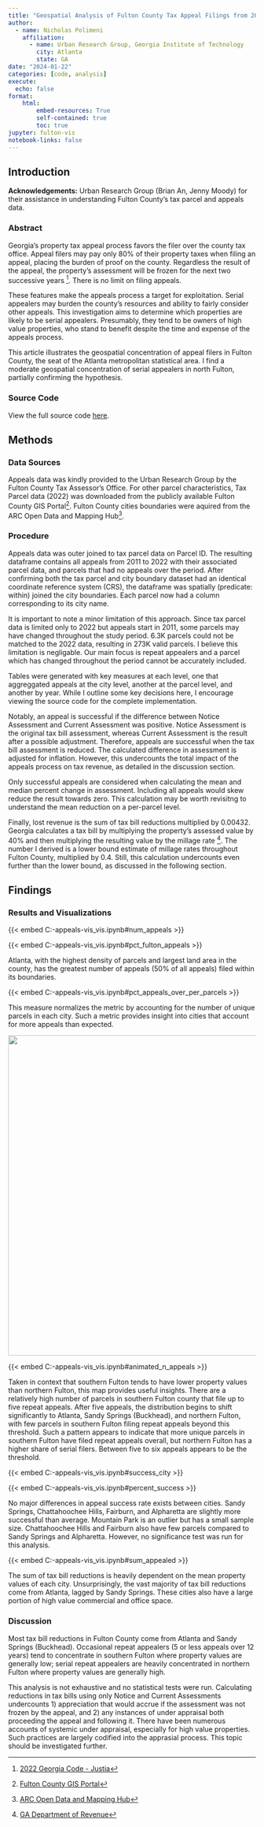 ```yaml
---
title: "Geospatial Analysis of Fulton County Tax Appeal Filings from 2011 to 2022"
author:
  - name: Nicholas Polimeni
    affiliation: 
      - name: Urban Research Group, Georgia Institute of Technology
        city: Atlanta
        state: GA
date: "2024-01-22"
categories: [code, analysis]
execute:
  echo: false
format:
    html:
        embed-resources: True
        self-contained: true
        toc: true
jupyter: fulton-vis
notebook-links: false
---
```


## Introduction

**Acknowledgements:** Urban Research Group (Brian An, Jenny Moody) for their assistance in understanding Fulton County's tax parcel and appeals data.

### Abstract
Georgia's property tax appeal process favors the filer over the county tax office. Appeal filers may pay only 80% of their property taxes when filing an appeal, placing the burden of proof on the county. Regardless the result of the appeal, the property's assessment will be frozen for the next two successive years [^1]. There is no limit on filing appeals.

These features make the appeals process a target for exploitation. Serial appealers may burden the county's resources and ability to fairly consider other appeals. This investigation aims to determine which properties are likely to be serial appealers. Presumably, they tend to be owners of high value properties, who stand to benefit despite the time and expense of the appeals process.

This article illustrates the geospatial concentration of appeal filers in Fulton County, the seat of the Atlanta metropolitan statistical area. I find a moderate geospatial concentration of serial appealers in north Fulton, partially confirming the hypothesis.

### Source Code
View the full source code [here](https://github.com/Nicholas-Polimeni/fulton-appeals-vis).

## Methods

### Data Sources
Appeals data was kindly provided to the Urban Research Group by the Fulton County Tax Assessor's Office. For other parcel characteristics, Tax Parcel data (2022) was downloaded from the publicly available Fulton County GIS Portal[^2]. Fulton County cities boundaries were aquired from the ARC Open Data and Mapping Hub[^3].

### Procedure
Appeals data was outer joined to tax parcel data on Parcel ID. The resulting dataframe contains all appeals from 2011 to 2022 with their associated parcel data, and parcels that had no appeals over the period. After confirming both the tax parcel and city boundary dataset had an identical coordinate reference system (CRS), the dataframe was spatially (predicate: within) joined the city boundaries. Each parcel now had a column corresponding to its city name.

::: {.callout-note}
It is important to note a minor limitation of this approach. Since tax parcel data is limited only to 2022 but appeals start in 2011, some parcels may have changed throughout the study period. 6.3K parcels could not be matched to the 2022 data, resulting in 273K valid parcels. I believe this limitation is negligable. Our main focus is repeat appealers and a parcel which has changed throughout the period cannot be accurately included.
:::

Tables were generated with key measures at each level, one that aggreggated appeals at the city level, another at the parcel level, and another by year. While I outline some key decisions here, I encourage viewing the source code for the complete implementation. 

Notably, an appeal is successful if the difference between Notice Assessment and Current Assessment was positive. Notice Assessment is the original tax bill assessment, whereas Current Assessment is the result after a possible adjustment. Therefore, appeals are successful when the tax bill assessment is reduced. The calculated difference in assessment is adjusted for inflation. However, this undercounts the total impact of the appeals process on tax revenue, as detailed in the discussion section.

Only successful appeals are considered when calculating the mean and median percent change in assessment. Including all appeals would skew reduce the result towards zero. This calculation may be worth revisitng to understand the mean reduction on a per-parcel level.

Finally, lost revenue is the sum of tax bill reductions multiplied by 0.00432. Georgia calculates a tax bill by multiplying the property's assessed value by 40% and then multiplying the resulting value by the millage rate [^4]. The number I derived is a lower bound estimate of millage rates throughout Fulton County, multiplied by 0.4. Still, this calculation undercounts even further than the lower bound, as discussed in the following section.

## Findings

### Results and Visualizations
::: {.column-screen-inset}
{{< embed C:\Users\Nick\Documents\code\fulton-appeals-vis\generate_vis.ipynb#num_appeals >}}
:::

::: {.column-screen-inset}
{{< embed C:\Users\Nick\Documents\code\fulton-appeals-vis\generate_vis.ipynb#pct_fulton_appeals >}}
:::

Atlanta, with the highest density of parcels and largest land area in the county, has the greatest number of appeals (50% of all appeals) filed within its boundaries.

::: {.column-screen-inset}
{{< embed C:\Users\Nick\Documents\code\fulton-appeals-vis\generate_vis.ipynb#pct_appeals_over_per_parcels >}}
:::

This measure normalizes the metric by accounting for the number of unique parcels in each city. Such a metric provides insight into cities that account for more appeals than expected.

::: {.column-screen-inset}
![](repeat_appeals.png){width=925 height=650}
:::

::: {.column-screen-inset}
{{< embed C:\Users\Nick\Documents\code\fulton-appeals-vis\generate_vis.ipynb#animated_n_appeals >}}
:::

Taken in context that southern Fulton tends to have lower property values than northern Fulton, this map provides useful insights. There are a relatively high number of parcels in southern Fulton county that file up to five repeat appeals. After five appeals, the distribution begins to shift significantly to Atlanta, Sandy Springs (Buckhead), and northern Fulton, with few parcels in southern Fulton filing repeat appeals beyond this threshold. Such a pattern appears to indicate that more unique parcels in southern Fulton have filed repeat appeals overall, but northern Fulton has a higher share of serial filers. Between five to six appeals appears to be the threshold.

::: {.column-screen-inset}
{{< embed C:\Users\Nick\Documents\code\fulton-appeals-vis\generate_vis.ipynb#success_city >}}
:::

::: {.column-screen-inset}
{{< embed C:\Users\Nick\Documents\code\fulton-appeals-vis\generate_vis.ipynb#percent_success >}}
:::

No major differences in appeal success rate exists between cities. Sandy Springs, Chattahoochee Hills, Fairburn, and Alpharetta are slightly more successful than average. Mountain Park is an outlier but has a small sample size. Chattahoochee Hills and Fairburn also have few parcels compared to Sandy Springs and Alpharetta. However, no significance test was run for this analysis.

::: {.column-screen-inset}
{{< embed C:\Users\Nick\Documents\code\fulton-appeals-vis\generate_vis.ipynb#sum_appealed >}}
:::

The sum of tax bill reductions is heavily dependent on the mean property values of each city. Unsurprisingly, the vast majority of tax bill reductions come from Atlanta, lagged by Sandy Springs. These cities also have a large portion of high value commercial and office space.

### Discussion
Most tax bill reductions in Fulton County come from Atlanta and Sandy Springs (Buckhead). Occasional repeat appealers (5 or less appeals over 12 years) tend to concentrate in southern Fulton where property values are generally low; serial repeat appealers are heavily concentrated in northern Fulton where property values are generally high.

This analysis is not exhaustive and no statistical tests were run. Calculating reductions in tax bills using only Notice and Current Assessments undercounts 1) appreciation that would accrue if the assessment was not frozen by the appeal, and 2) any instances of under appraisal both proceeding the appeal and following it. There have been numerous accounts of systemic under appraisal, especially for high value properties. Such practices are largely codified into the apprasial process. This topic should be investigated further.

[^1]: [2022 Georgia Code - Justia](https://law.justia.com/codes/georgia/2022/title-48/chapter-5/article-5/part-2/section-48-5-299/)
[^2]: [Fulton County GIS Portal](https://gisdata.fultoncountyga.gov/datasets/5a92cc0c98ab46a68548f106dcf71c5d_0/explore?location=33.842942%2C-84.476950%2C10.92)
[^3]: [ARC Open Data and Mapping Hub](https://opendata.atlantaregional.com/)
[^4]: [GA Department of Revenue](https://dor.georgia.gov/local-government-services/digest-compliance-section/property-tax-millage-rates)